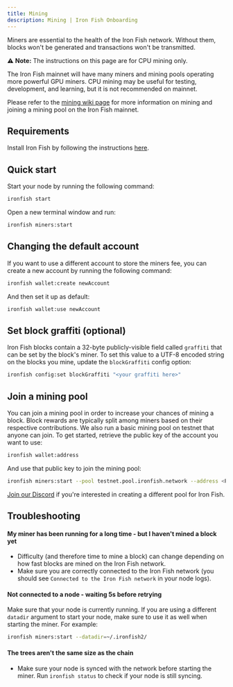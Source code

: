 ```yaml
---
title: Mining
description: Mining | Iron Fish Onboarding
---
```


Miners are essential to the health of the Iron Fish network. Without them, blocks won't be generated and transactions won't be transmitted.

⚠️️ **Note:** The instructions on this page are for CPU mining only.

The Iron Fish mainnet will have many miners and mining pools operating more
powerful GPU miners. CPU mining may be useful for testing, development, and
learning, but it is not recommended on mainnet.

Please refer to the [mining wiki
page](https://github.com/iron-fish/ironfish/wiki/Iron-Fish-Launch-Day-Mining)
for more information on mining and joining a mining pool on the Iron Fish
mainnet.

## Requirements
Install Iron Fish by following the instructions [here](/use/get-started/installation).

## Quick start
Start your node by running the following command:

```sh
ironfish start
```

Open a new terminal window and run:

```sh
ironfish miners:start
```

## Changing the default account
If you want to use a different account to store the miners fee, you can create a new account by running the following command:

```sh
ironfish wallet:create newAccount
```

And then set it up as default:

```sh
ironfish wallet:use newAccount
```

## Set block graffiti (optional)

Iron Fish blocks contain a 32-byte publicly-visible field called `graffiti` that can be set by the block's miner. To set this value to a UTF-8 encoded string on the blocks you mine, update the `blockGraffiti` config option:


```sh
ironfish config:set blockGraffiti "<your graffiti here>"
```

## Join a mining pool
You can join a mining pool in order to increase your chances of mining a block. Block rewards are typically split among miners based on their respective contributions. We also run a basic mining pool on testnet that anyone can join. To get started, retrieve the public key of the account you want to use:


```sh
ironfish wallet:address
```

And use that public key to join the mining pool:


```sh
ironfish miners:start --pool testnet.pool.ironfish.network --address <PUBLIC KEY>
```

[Join our Discord](https://discord.ironfish.network) if you're interested in creating a different pool for Iron Fish.

## Troubleshooting

#### My miner has been running for a long time - but I haven't mined a block yet
- Difficulty (and therefore time to mine a block) can change depending on how fast blocks are mined on the Iron Fish network.
- Make sure you are correctly connected to the Iron Fish network (you should see `Connected to the Iron Fish network` in your node logs).

#### Not connected to a node - waiting 5s before retrying
Make sure that your node is currently running. If you are using a different `datadir` argument to start your node, make sure to use it as well when starting the miner. For example:


```sh
ironfish miners:start --datadir=~/.ironfish2/
```

#### The trees aren't the same size as the chain
- Make sure your node is synced with the network before starting the miner. Run `ironfish status` to check if your node is still syncing.
